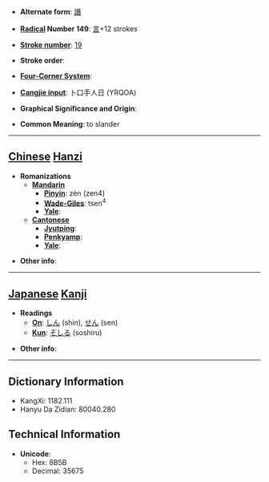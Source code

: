 * '''Alternate form''': [[譖]]

* '''[[Wiktionary:Chinese radical index| Radical]] Number 149''': [[Wiktionary:Chinese radical index 言|言]]+12 strokes

* '''[[Wiktionary:Chinese total strokes index|Stroke number]]''': [[Wiktionary:Chinese total strokes index 19|19]]

* '''Stroke order''': 

* '''[[Wiktionary:Chinese four corner index|Four-Corner System]]''': 

* '''[[Wiktionary:Chinese Cangjie index|Cangjie input]]''': 卜口手人日 (YRQOA)

* '''Graphical Significance and Origin''': 

* '''Common Meaning''': to slander

----

== [[Chinese]] [[Hanzi]] ==

* '''Romanizations'''
** '''[[Mandarin]]'''
*** '''[[Pinyin]]''': zèn (zen4)
*** '''[[Wade-Giles]]''': tsen<sup>4</sup>
*** '''[[Yale]]''': 
** '''[[Cantonese]]'''
*** '''[[Jyutping]]''':
*** '''[[Penkyamp]]''': 
*** '''[[Yale]]''': 

* '''Other info''': 

----

== [[Japanese]] [[Kanji]] ==

* '''Readings'''
** '''[[On]]''': [[しん]] (shin), [[せん]] (sen)
** '''[[Kun]]''': [[そしる]] (soshiru)

* '''Other info''':  

----

== Dictionary Information ==

* KangXi: 1182.111
* Hanyu Da Zidian: 80040.280

== Technical Information ==

* '''Unicode''':
** Hex: 8B5B
** Decimal: 35675